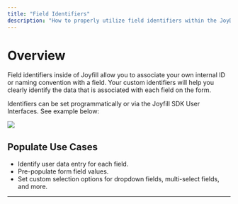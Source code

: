 ```yaml
---
title: "Field Identifiers"
description: "How to properly utilize field identifiers within the JoyDoc."
---
```


# Overview

Field identifiers inside of Joyfill allow you to associate your own internal ID or naming convention with a field. Your custom identifiers will help you clearly identify the data that is associated with each field on the form.

Identifiers can be set programmatically or via the Joyfill SDK User Interfaces. See example below:

![](/images/docs/824d14d-Identifier_Selector_Condensed.png)

## Populate Use Cases

* Identify user data entry for each field.
* Pre-populate form field values.
* Set custom selection options for dropdown fields, multi-select fields, and more.

***

